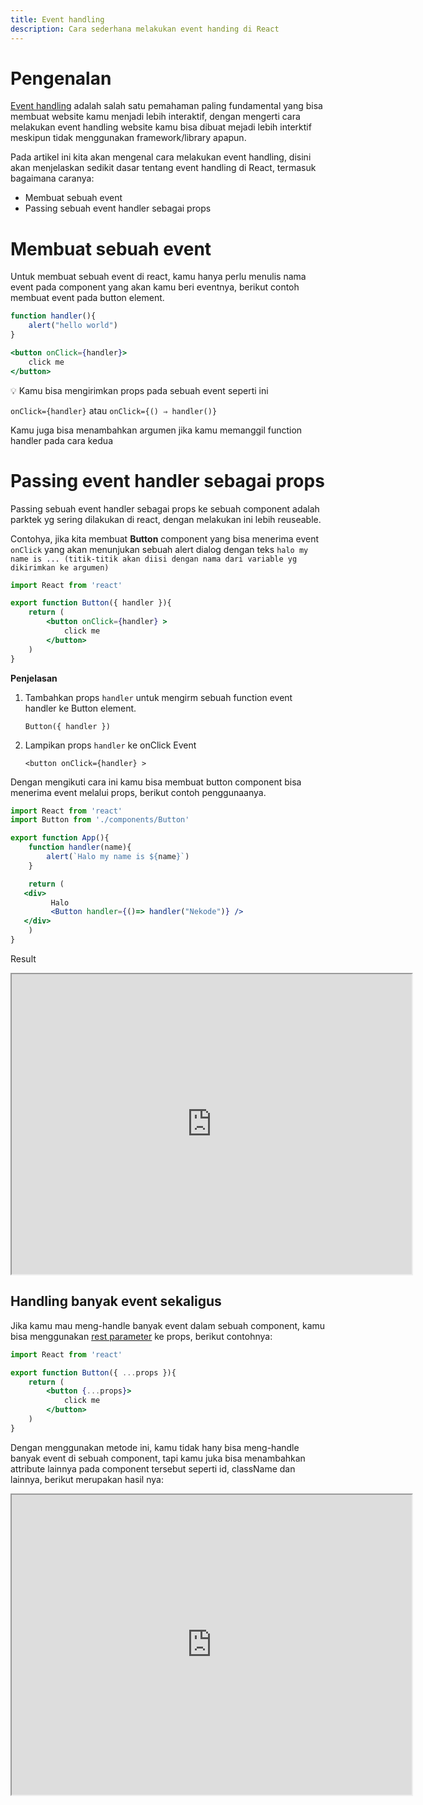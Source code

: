 ```yaml
---
title: Event handling
description: Cara sederhana melakukan event handing di React
---
```



# Pengenalan

[Event handling](https://developer.mozilla.org/en-US/docs/Web/Events/Event_handlers) adalah salah satu pemahaman paling fundamental yang bisa membuat website kamu menjadi lebih interaktif, dengan mengerti cara melakukan event handling website kamu bisa dibuat mejadi lebih interktif meskipun tidak menggunakan framework/library apapun.

Pada artikel ini kita akan mengenal cara melakukan event handling, disini akan menjelaskan sedikit dasar tentang event handling  di React, termasuk bagaimana caranya:

- Membuat sebuah event
- Passing sebuah event handler sebagai props

# Membuat sebuah event

Untuk membuat sebuah event di react, kamu hanya perlu menulis nama event pada component yang akan kamu beri eventnya, berikut contoh membuat event pada button element.

```jsx
function handler(){
	alert("hello world")
}

<button onClick={handler}>
	click me
</button>
```

<Callout title="Tip">
💡
Kamu bisa mengirimkan props pada sebuah event seperti ini

`onClick={handler}` atau `onClick={() ⇒ handler()}` 

Kamu juga bisa menambahkan argumen jika kamu memanggil function handler pada cara kedua

</Callout>

# Passing event handler sebagai props 

Passing sebuah event handler sebagai props ke sebuah component adalah parktek yg sering dilakukan di react, dengan melakukan ini lebih reuseable.

Contohya, jika kita membuat **Button** component yang bisa menerima event `onClick` yang akan menunjukan sebuah alert dialog dengan teks `halo my name is ... (titik-titik akan diisi dengan nama dari variable yg dikirimkan ke argumen)`  


```jsx Title="Button.jsx" 
import React from 'react'

export function Button({ handler }){
	return (
		<button onClick={handler} >
			click me
		</button>
	)
}
```

**Penjelasan**

1. Tambahkan props `handler` untuk mengirm sebuah function event handler ke Button element.
    
    `Button({ handler })`
    
2. Lampikan props `handler` ke onClick Event
    
    `<button onClick={handler} >`
    
Dengan mengikuti cara ini kamu bisa membuat button component bisa menerima event melalui props, berikut contoh penggunaanya.

```jsx
import React from 'react'
import Button from './components/Button'

export function App(){
	function handler(name){
		alert(`Halo my name is ${name}`)
	}

	return (
   <div>
         Halo
         <Button handler={()=> handler("Nekode")} />
   </div>
	)
}
```

Result

<iframe src="https://drive.google.com/file/d/1KMfGhZ7HPC2ByTQIy8lABQ5mFbzPzcdA/preview" width="640" height="480" allow="autoplay"></iframe>
    

## Handling banyak event sekaligus

Jika kamu mau meng-handle banyak event dalam sebuah component, kamu bisa menggunakan [rest parameter](https://developer.mozilla.org/en-US/docs/Web/JavaScript/Reference/Functions/rest_parameters) ke props, berikut contohnya:

```jsx
import React from 'react'

export function Button({ ...props }){
	return (
		<button {...props}>
			click me
		</button>
	)
}
```

Dengan menggunakan metode ini, kamu tidak hany bisa meng-handle banyak event di sebuah component, tapi kamu juka bisa menambahkan attribute lainnya pada component tersebut seperti id, className dan lainnya, berikut merupakan hasil nya:

<iframe src="https://drive.google.com/file/d/1PbOLyvTtnRVXKnNwQrwYSuQmAEr3RRDO/preview" width="640" height="480" allow="autoplay"></iframe>